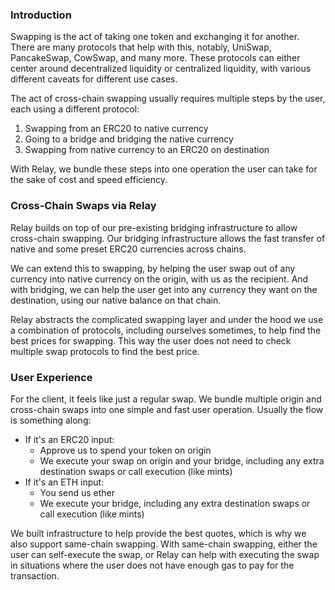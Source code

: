 ### Introduction

Swapping is the act of taking one token and exchanging it for another. There are many protocols that help with this, notably, UniSwap, PancakeSwap, CowSwap, and many more. These protocols can either center around decentralized liquidity or centralized liquidity, with various different caveats for different use cases.

The act of cross-chain swapping usually requires multiple steps by the user, each using a different protocol:

1. Swapping from an ERC20 to native currency
2. Going to a bridge and bridging the native currency
3. Swapping from native currency to an ERC20 on destination

With Relay, we bundle these steps into one operation the user can take for the sake of cost and speed efficiency.

### Cross-Chain Swaps via Relay

Relay builds on top of our pre-existing bridging infrastructure to allow cross-chain swapping. Our bridging infrastructure allows the fast transfer of native and some preset ERC20 currencies across chains.

We can extend this to swapping, by helping the user swap out of any currency into native currency on the origin, with us as the recipient. And with bridging, we can help the user get into any currency they want on the destination, using our native balance on that chain.

Relay abstracts the complicated swapping layer and under the hood we use a combination of protocols, including ourselves sometimes, to help find the best prices for swapping. This way the user does not need to check multiple swap protocols to find the best price.

### User Experience

For the client, it feels like just a regular swap. We bundle multiple origin and cross-chain swaps into one simple and fast user operation. Usually the flow is something along:

- If it's an ERC20 input:
  - Approve us to spend your token on origin
  - We execute your swap on origin and your bridge, including any extra destination swaps or call execution (like mints)
- If it's an ETH input:
  - You send us ether
  - We execute your bridge, including any extra destination swaps or call execution (like mints)

We built infrastructure to help provide the best quotes, which is why we also support same-chain swapping. With same-chain swapping, either the user can self-execute the swap, or Relay can help with executing the swap in situations where the user does not have enough gas to pay for the transaction.
